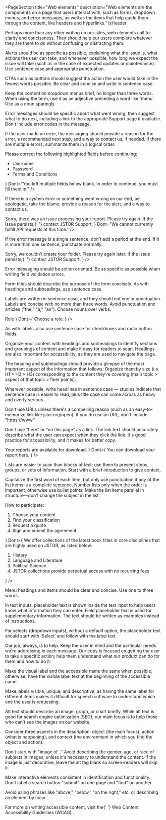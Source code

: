
<PageSection
  title="Web elements"
  description="Web elements are the components on a page that users interact with, such as forms, dropdown menus, and error messages, as well as the items that help guide them through the content, like headers and hyperlinks."
  isHeader
></PageSection>

<PageSection title="General">
  <p>
    Perhaps more than any other writing on our sites, web elements call for clarity and conciseness.
    They should help our users complete whatever they are there to do without confusing or
    distracting them.
  </p>
</PageSection>

<PageSection title="Alerts" isSubsection>
  <p>
    Alerts should be as specific as possible, explaining what the issue is, what actions the user
    can take, and whenever possible, how long we expect the issue will take (such as in the case of
    expected updates or maintenance). Use sentence case and appropriate punctuation.
  </p>
</PageSection>

<PageSection title="Calls to action (CTAs)" isSubsection>
  <p>
    CTAs such as buttons should suggest the action the user would take in the fewest words possible.
    Be clear and concise and write in sentence case.
  </p>
  <BestPractices Do="Cite" Dont="Click here to copy or download citation" />
</PageSection>

<PageSection title="Dropdown menus" isSubsection>
  <p>
    Keep the content on dropdown menus brief, no longer than three words. When using the term, use
    it as an adjective preceding a word like 'menu'. Use as a noun sparingly.
  </p>
  <BestPractices Do="Open the dropdown menu" Dont="Tap the dropdown" />
</PageSection>

<PageSection title="Error messages" isSubsection>
  <p>
    Error messages should be specific about what went wrong, then suggest what to do next, including
    a link to the appropriate Support page if available. Don't include error codes in the message.
  </p>
  <p>
    If the user made an error, the messaging should provide a reason for the error, a recommended
    next step, and a way to contact us, if needed. If there are multiple errors, summarize them in a
    logical order.
  </p>
  <BestPractices
    Do={
      <Fragment>
        <span>Please correct the following highlighted fields before continuing:</span>
        <ul>
          <li>Username</li>
          <li>Password</li>
          <li>Terms and Conditions</li>
        </ul>
      </Fragment>
    }
    Dont="You left multiple fields below blank. In order to continue, you must fill them in."
  />
  <p>
    If there is a system error or something went wrong on our end, be apologetic, take the blame,
    provide a reason for the alert, and a way to contact us.
  </p>
  <BestPractices
    Do={
      <span>
        Sorry, there was an issue processing your report. Please try again. If the issue persists,{' '}
        <PharosLink href="#">contact JSTOR Support</PharosLink>.
      </span>
    }
    Dont="We cannot currently fulfill API requests at this time."
  />
  <p>
    If the error message is a single sentence, don't add a period at the end. If it is more than one
    sentence, punctuate normally.
  </p>
  <BestPractices Do="Password does not meet requirements" />
  <BestPractices
    Do={
      <span>
        Sorry, we couldn't create your folder. Please try again later. If the issue persists,{' '}
        <PharosLink href="#">contact JSTOR Support</PharosLink>.
      </span>
    }
  />
  <p>
    Error messaging should be action oriented. Be as specific as possible when writing field
    validation errors.
  </p>
  <BestPractices Do="Enter an email address" Dont="This field is required." />
</PageSection>

<PageSection title="Forms" isSubsection>
  <p>
    Form titles should describe the purpose of the form concisely. As with headings and subheadings,
    use sentence case.
  </p>
  <p>
    Labels are written in sentence case, and they should not end in punctuation. Labels are concise
    with no more than three words. Avoid punctuation and articles ("the," "a," "an"). Choose nouns
    over verbs.
  </p>
  <BestPractices
    Do={
      <label
        style={{
          fontWeight: 'var(--pharos-font-weight-bold)',
          fontSize: 'var(--pharos-font-size-small)',
          textTransform: 'uppercase',
        }}
      >
        Role
      </label>
    }
    Dont={
      <label
        style={{
          fontWeight: 'var(--pharos-font-weight-bold)',
          fontSize: 'var(--pharos-font-size-small)',
          textTransform: 'uppercase',
        }}
      >
        Choose a role.
      </label>
    }
  />
  <p>As with labels, also use sentence case for checkboxes and radio button fields.</p>
</PageSection>

<PageSection title="Headings and subheadings" isSubsection>
  <p>
    Organize your content with headings and subheadings to identify sections and groupings of
    content and make it easy for readers to scan. Headings are also important for accessibility, as
    they are used to navigate the page.
  </p>
  <p>
    The heading and subheadings should provide a glimpse of the most important aspect of the
    information that follows. Organize them by size (i.e. H1 &gt; H2 &gt; H3) corresponding to the
    content they're covering (main topic &gt; aspect of that topic &gt; finer points).
  </p>
  <p>
    Wherever possible, write headlines in sentence case — studies indicate that sentence case is
    easier to read, plus title case can come across as heavy and overly serious.
  </p>
</PageSection>

<PageSection title="Links" isSubsection>
  <p>
    Don't use URLs unless there's a compelling reason (such as an easy-to-memorize link like
    jstor.org/open). If you do use an URL, don't include "https://www."
  </p>
  <p>
    Don't use "here" or "on this page" as a link. The link text should accurately describe what the
    user can expect when they click the link. It's good practice for accessibility, and it makes for
    better copy.
  </p>
  <BestPractices
    Do={
      <span>
        Your reports are <PharosLink href="#">available for download</PharosLink>.
      </span>
    }
    Dont={
      <span>
        You can download your report <PharosLink href="#">here</PharosLink>.
      </span>
    }
  />
  <BestPractices Dont="You can download your report at https://www.jstor.org/showLogin?redirect=/librarians." />
</PageSection>

<PageSection title="Lists" isSubsection>
  <p>
    Lists are easier to scan than blocks of text; use them to present steps, groups, or sets of
    information. Start with a brief introduction to give context.
  </p>
  <p>
    Capitalize the first word of each item, but only use punctuation if any of the list items is a
    complete sentence. Number lists only when the order is important, otherwise use bullet points.
    Make the list items parallel in structure—don't change the subject in the list.
  </p>
  <BestPractices
    Do={
      <Fragment>
        <span>How to participate:</span>
        <ol>
          <li>Choose your content</li>
          <li>Find your classification</li>
          <li>Request a quote</li>
          <li>Sign and submit the agreement</li>
        </ol>
      </Fragment>
    }
    Dont={
      <Fragment>
        <span>
          We offer collections of the latest book titles in core disciplines that are highly used on
          JSTOR, as listed below:
        </span>
        <ol>
          <li>History</li>
          <li>Language and Literature</li>
          <li>Political Science</li>
          <li>JSTOR collections provide perpetual access with no recurring fees</li>
        </ol>
      </Fragment>
    }
  />
</PageSection>

<PageSection title="Navigation menus" isSubsection>
  <p>Menu headings and items should be clear and concise. Use one to three words.</p>
  <BestPractices Do="Browse" Dont="Browse Content on JSTOR" />
  <BestPractices Do="Support" Dont="Visit our Support Site" />
</PageSection>

<PageSection title="Placeholder text" isSubsection>
  <p>
    In text inputs, placeholder text is shown inside the text input to help users know what
    information they can enter. Field placeholder text is used for supplementary information. The
    text should be written as examples instead of instructions.
  </p>
  <BestPractices Do="Sample University" Dont="Enter the name of your institution" />
  <p>
    For selects (dropdown inputs), without a default option, the placeholder text should start with
    'Select' and follow with the label text.
  </p>
  <BestPractices Do="Select a role" Dont="Type your role here." />
</PageSection>

<PageSection title="Accessibility">
  <p>
    Our job, always, is to help. Keep the user in mind and the particular needs we're addressing in
    each message. Our copy is focused on getting the user to take a specific action; help them
    understand what our product can do for them and how to do it.
  </p>
</PageSection>

<PageSection title="Aria-label/writing for assistive technology" isSubsection>
  <p>
    Make the visual label and the accessible name the same when possible; otherwise, have the
    visible label text at the beginning of the accessible name.
  </p>
  <p>
    Make labels visible, unique, and descriptive, as having the same label for different items makes
    it difficult for speech software to understand which one the user is requesting.
  </p>
</PageSection>

<PageSection title="Alt text" isSubsection>
  <p>
    Alt text should describe an image, graph, or chart briefly. While alt text is good for search
    engine optimization (SEO), our main focus is to help those who can't see the images on our
    website.
  </p>
  <p>
    Consider three aspects in the description: object (the main focus), action (what is happening),
    and context (the environment in which you find the object and action).
  </p>
  <p>
    Don't start with "image of…" Avoid describing the gender, age, or race of subjects in images,
    unless it's necessary to understand the content. If the image is just decorative, leave the alt
    tag blank so screen-readers will skip it.
  </p>
  <BestPractices
    Do="Three students looking at a tablet in a library."
    Dont="Image of a young Asian man in a museum"
  />
  <BestPractices Do="Chart representing the 12% growth of journal articles in 2019" />
</PageSection>

<PageSection title="Consistent identification" isSubsection>
  <p>
    Make interactive elements consistent in identification and functionality. Don't label a search
    button "submit" on one page and "find" on another.
  </p>
</PageSection>

<PageSection title="Directional language" isSubsection>
  <p>
    Avoid using phrases like "above," "below," "on the right," etc. or describing an element by
    color.
  </p>
  <BestPractices Do="Click Continue" Dont="Click the large red button below" />
</PageSection>

<div>
  <p>
    For more on writing accessible content, visit the{' '}
    <PharosLink href="https://www.w3.org/WAI/standards-guidelines/wcag/">
      Web Content Accessibility Guidelines (WCAG)
    </PharosLink>
    .
  </p>
</div>
